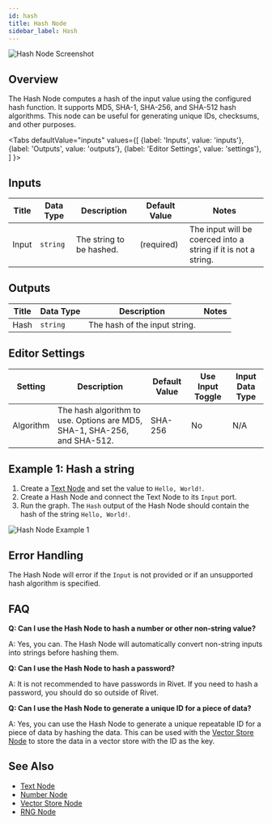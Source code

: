 ```yaml
---
id: hash
title: Hash Node
sidebar_label: Hash
---
```



![Hash Node Screenshot](./assets/hash-node.png)

## Overview

The Hash Node computes a hash of the input value using the configured hash function. It supports MD5, SHA-1, SHA-256, and SHA-512 hash algorithms. This node can be useful for generating unique IDs, checksums, and other purposes.

<Tabs
  defaultValue="inputs"
  values={[
    {label: 'Inputs', value: 'inputs'},
    {label: 'Outputs', value: 'outputs'},
    {label: 'Editor Settings', value: 'settings'},
  ]
}>

<TabItem value="inputs">

## Inputs

| Title | Data Type | Description              | Default Value | Notes                                                          |
| ----- | --------- | ------------------------ | ------------- | -------------------------------------------------------------- |
| Input | `string`  | The string to be hashed. | (required)    | The input will be coerced into a string if it is not a string. |

</TabItem>

<TabItem value="outputs">

## Outputs

| Title | Data Type | Description                   | Notes |
| ----- | --------- | ----------------------------- | ----- |
| Hash  | `string`  | The hash of the input string. |       |

</TabItem>

<TabItem value="settings">

## Editor Settings

| Setting   | Description                                                              | Default Value | Use Input Toggle | Input Data Type |
| --------- | ------------------------------------------------------------------------ | ------------- | ---------------- | --------------- |
| Algorithm | The hash algorithm to use. Options are MD5, SHA-1, SHA-256, and SHA-512. | SHA-256       | No               | N/A             |

</TabItem>

</Tabs>

## Example 1: Hash a string

1. Create a [Text Node](./text.mdx) and set the value to `Hello, World!`.
2. Create a Hash Node and connect the Text Node to its `Input` port.
3. Run the graph. The `Hash` output of the Hash Node should contain the hash of the string `Hello, World!`.

![Hash Node Example 1](./assets/hash-node-example-01.png)

## Error Handling

The Hash Node will error if the `Input` is not provided or if an unsupported hash algorithm is specified.

## FAQ

**Q: Can I use the Hash Node to hash a number or other non-string value?**

A: Yes, you can. The Hash Node will automatically convert non-string inputs into strings before hashing them.

**Q: Can I use the Hash Node to hash a password?**

A: It is not recommended to have passwords in Rivet. If you need to hash a password, you should do so outside of Rivet.

**Q: Can I use the Hash Node to generate a unique ID for a piece of data?**

A: Yes, you can use the Hash Node to generate a unique repeatable ID for a piece of data by hashing the data. This can be used with the [Vector Store Node](./vector-store.mdx) to store the data in a vector store with the ID as the key.

## See Also

- [Text Node](./text.mdx)
- [Number Node](./number.mdx)
- [Vector Store Node](./vector-store.mdx)
- [RNG Node](./rng.mdx)
